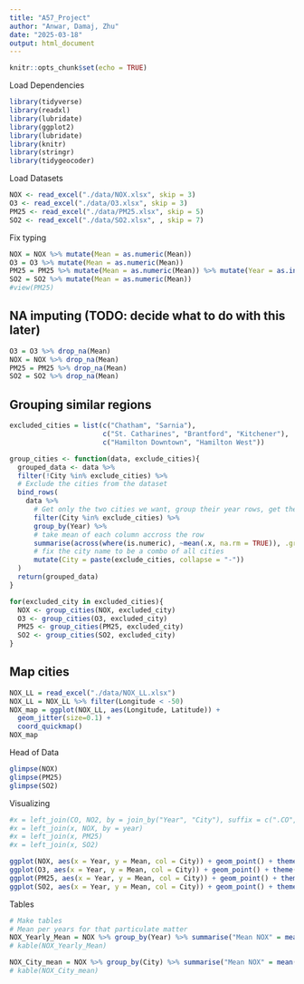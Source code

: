 ```yaml
---
title: "A57_Project"
author: "Anwar, Damaj, Zhu"
date: "2025-03-18"
output: html_document
---
```


```r
knitr::opts_chunk$set(echo = TRUE)
```




Load Dependencies
```r
library(tidyverse)
library(readxl)
library(lubridate)
library(ggplot2)
library(lubridate)
library(knitr)
library(stringr)
library(tidygeocoder)
```

Load Datasets
```r
NOX <- read_excel("./data/NOX.xlsx", skip = 3)
O3 <- read_excel("./data/O3.xlsx", skip = 3)
PM25 <- read_excel("./data/PM25.xlsx", skip = 5)
SO2 <- read_excel("./data/SO2.xlsx", , skip = 7)
```

Fix typing
```r
NOX = NOX %>% mutate(Mean = as.numeric(Mean))
O3 = O3 %>% mutate(Mean = as.numeric(Mean))
PM25 = PM25 %>% mutate(Mean = as.numeric(Mean)) %>% mutate(Year = as.integer(Year))
SO2 = SO2 %>% mutate(Mean = as.numeric(Mean))
#view(PM25)
```

## NA imputing (TODO: decide what to do with this later)
```r
O3 = O3 %>% drop_na(Mean)
NOX = NOX %>% drop_na(Mean)
PM25 = PM25 %>% drop_na(Mean)
SO2 = SO2 %>% drop_na(Mean)
```

## Grouping similar regions
```r
excluded_cities = list(c("Chatham", "Sarnia"), 
                       c("St. Catharines", "Brantford", "Kitchener"), 
                       c("Hamilton Downtown", "Hamilton West"))

group_cities <- function(data, exclude_cities){
  grouped_data <- data %>%
  filter(!City %in% exclude_cities) %>%  
  # Exclude the cities from the dataset
  bind_rows(
    data %>%
      # Get only the two cities we want, group their year rows, get their means and turn them into one row
      filter(City %in% exclude_cities) %>%  
      group_by(Year) %>%
      # take mean of each column accross the row
      summarise(across(where(is.numeric), ~mean(.x, na.rm = TRUE)), .groups = "drop") %>%
      # fix the city name to be a combo of all cities
      mutate(City = paste(exclude_cities, collapse = "-"))
  )
  return(grouped_data)
}

for(excluded_city in excluded_cities){
  NOX <- group_cities(NOX, excluded_city)
  O3 <- group_cities(O3, excluded_city)
  PM25 <- group_cities(PM25, excluded_city)
  SO2 <- group_cities(SO2, excluded_city)
}
```

## Map cities
```r
NOX_LL = read_excel("./data/NOX_LL.xlsx")
NOX_LL = NOX_LL %>% filter(Longitude < -50)
NOX_map = ggplot(NOX_LL, aes(Longitude, Latitude)) + 
  geom_jitter(size=0.1) +
  coord_quickmap()
NOX_map
```


Head of Data
```r
glimpse(NOX)
glimpse(PM25)
glimpse(SO2)
```


Visualizing
```r
#x = left_join(CO, NO2, by = join_by("Year", "City"), suffix = c(".CO", ".NO2"))
#x = left_join(x, NOX, by = year)
#x = left_join(x, PM25)
#x = left_join(x, SO2)
```


```r
ggplot(NOX, aes(x = Year, y = Mean, col = City)) + geom_point() + theme(legend.position="none") 
ggplot(O3, aes(x = Year, y = Mean, col = City)) + geom_point() + theme(legend.position="none") 
ggplot(PM25, aes(x = Year, y = Mean, col = City)) + geom_point() + theme(legend.position="none")
ggplot(SO2, aes(x = Year, y = Mean, col = City)) + geom_point() + theme(legend.position="none") 
```

Tables
```r
# Make tables
# Mean per years for that particulate matter
NOX_Yearly_Mean = NOX %>% group_by(Year) %>% summarise("Mean NOX" = mean(Mean))
# kable(NOX_Yearly_Mean)

NOX_City_mean = NOX %>% group_by(City) %>% summarise("Mean NOX" = mean(Mean))
# kable(NOX_City_mean)
```

